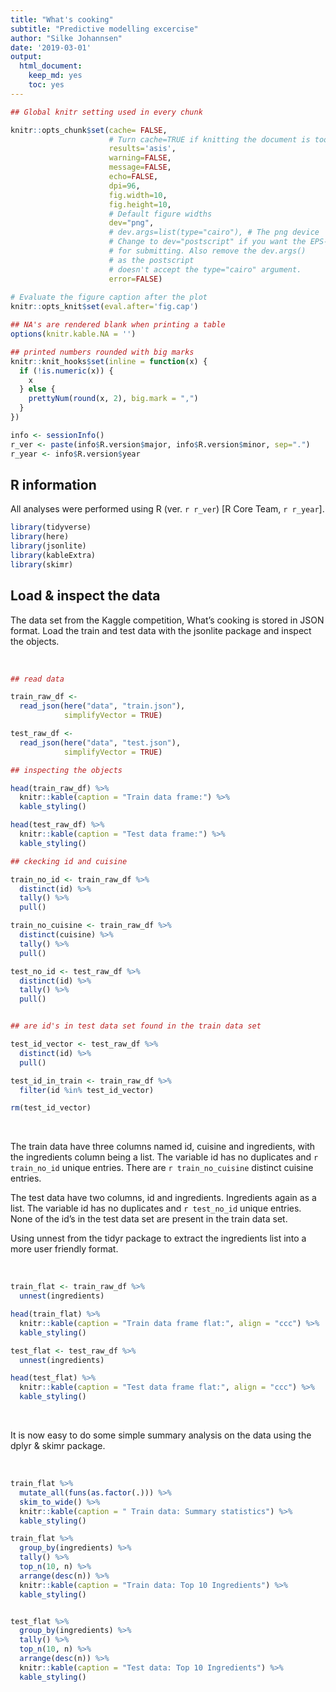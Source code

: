 ```yaml
---
title: "What's cooking"
subtitle: "Predictive modelling excercise"
author: "Silke Johannsen"
date: '2019-03-01'
output:
  html_document:
    keep_md: yes
    toc: yes
---
```



```r

## Global knitr setting used in every chunk

knitr::opts_chunk$set(cache= FALSE, 
                      # Turn cache=TRUE if knitting the document is too slow
                      results='asis',
                      warning=FALSE,
                      message=FALSE,
                      echo=FALSE,
                      dpi=96,
                      fig.width=10,
                      fig.height=10, 
                      # Default figure widths
                      dev="png",
                      # dev.args=list(type="cairo"), # The png device
                      # Change to dev="postscript" if you want the EPS-files
                      # for submitting. Also remove the dev.args() 
                      # as the postscript
                      # doesn't accept the type="cairo" argument.
                      error=FALSE)
 
# Evaluate the figure caption after the plot
knitr::opts_knit$set(eval.after='fig.cap')

## NA's are rendered blank when printing a table
options(knitr.kable.NA = '')

## printed numbers rounded with big marks
knitr::knit_hooks$set(inline = function(x) {
  if (!is.numeric(x)) {
    x
  } else {
    prettyNum(round(x, 2), big.mark = ",")
  }
})

```

```r

info <- sessionInfo()
r_ver <- paste(info$R.version$major, info$R.version$minor, sep=".")
r_year <- info$R.version$year

```

## R information  
All analyses were performed using R (ver. `r r_ver`) [R Core Team, `r r_year`].

```r

library(tidyverse)
library(here)
library(jsonlite)
library(kableExtra)
library(skimr)

```

## Load & inspect the data

The data set from the Kaggle competition, What's cooking is stored in JSON format. Load the train and test data with the jsonlite package and inspect the objects.

<br>
```r

## read data

train_raw_df <- 
  read_json(here("data", "train.json"),
            simplifyVector = TRUE)

test_raw_df <- 
  read_json(here("data", "test.json"),
            simplifyVector = TRUE)

```


```r

## inspecting the objects

head(train_raw_df) %>% 
  knitr::kable(caption = "Train data frame:") %>% 
  kable_styling()

head(test_raw_df) %>% 
  knitr::kable(caption = "Test data frame:") %>% 
  kable_styling()

## ckecking id and cuisine

train_no_id <- train_raw_df %>% 
  distinct(id) %>% 
  tally() %>% 
  pull()

train_no_cuisine <- train_raw_df %>% 
  distinct(cuisine) %>% 
  tally() %>% 
  pull()

test_no_id <- test_raw_df %>%
  distinct(id) %>% 
  tally() %>% 
  pull()


## are id's in test data set found in the train data set

test_id_vector <- test_raw_df %>% 
  distinct(id) %>% 
  pull()

test_id_in_train <- train_raw_df %>% 
  filter(id %in% test_id_vector)

rm(test_id_vector)

```
<br>

The train data have three columns named id, cuisine and ingredients, with the ingredients column being a list. The variable id has no duplicates and `r train_no_id` unique entries. There are `r train_no_cuisine` distinct cuisine entries.

The test data have two columns, id and ingredients. Ingredients again as a list. The variable id has no duplicates and `r test_no_id` unique entries. None of the id's in the test data set are present in the train data set.

Using unnest from the tidyr package to extract the ingredients list into a more user friendly format.

<br>
```r

train_flat <- train_raw_df %>%
  unnest(ingredients) 

head(train_flat) %>% 
  knitr::kable(caption = "Train data frame flat:", align = "ccc") %>% 
  kable_styling()

test_flat <- test_raw_df %>%
  unnest(ingredients)

head(test_flat) %>% 
  knitr::kable(caption = "Test data frame flat:", align = "ccc") %>% 
  kable_styling()

```
<br>

It is now easy to do some simple summary analysis on the data using the dplyr & skimr package.

<br>
```r

train_flat %>% 
  mutate_all(funs(as.factor(.))) %>% 
  skim_to_wide() %>%
  knitr::kable(caption = " Train data: Summary statistics") %>% 
  kable_styling()

train_flat %>% 
  group_by(ingredients) %>% 
  tally() %>% 
  top_n(10, n) %>% 
  arrange(desc(n)) %>% 
  knitr::kable(caption = "Train data: Top 10 Ingredients") %>% 
  kable_styling()


test_flat %>% 
  group_by(ingredients) %>% 
  tally() %>% 
  top_n(10, n) %>% 
  arrange(desc(n)) %>% 
  knitr::kable(caption = "Test data: Top 10 Ingredients") %>% 
  kable_styling()

```

